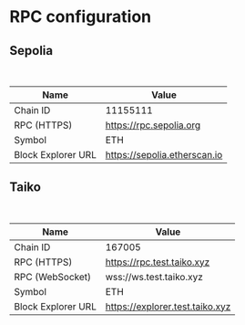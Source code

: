 
# RPC configuration

## Sepolia
<br/>
<ConnectToMetamaskButton network="Sepolia" />

| Name               | Value                        |
| ------------------ | ---------------------------- |
| Chain ID           | 11155111                     |
| RPC (HTTPS)        | https://rpc.sepolia.org      |
| Symbol             | ETH                          |
| Block Explorer URL | https://sepolia.etherscan.io |

## Taiko
<br/>
<ConnectToMetamaskButton network="Taiko" />

| Name               | Value                           |
| ------------------ | ------------------------------- |
| Chain ID           | 167005                          |
| RPC (HTTPS)        | https://rpc.test.taiko.xyz      |
| RPC (WebSocket)    | wss://ws.test.taiko.xyz         |
| Symbol             | ETH                             |
| Block Explorer URL | https://explorer.test.taiko.xyz |
